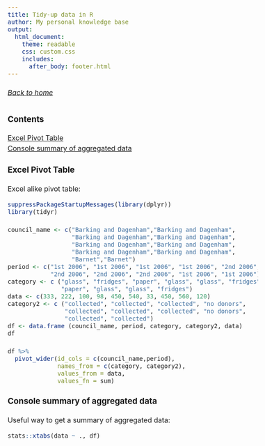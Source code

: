 ```yaml
---
title: Tidy-up data in R
author: My personal knowledge base
output: 
  html_document:
    theme: readable
    css: custom.css
    includes:
      after_body: footer.html
---
```


<style>
body{
  font-size: 16px;
  line-height: 24px;
}
.main-container {
  max-width: 1200px;
}
</style>

###### [Back to home](index.html)

### Contents
[Excel Pivot Table](#excel-pivot-table)  
[Console summary of aggregated data](#console-summary)

### Excel Pivot Table {#excel-pivot-table}
Excel alike pivot table:

```r
suppressPackageStartupMessages(library(dplyr))
library(tidyr)

council_name <- c("Barking and Dagenham","Barking and Dagenham",
                  "Barking and Dagenham","Barking and Dagenham",
                  "Barking and Dagenham","Barking and Dagenham",
                  "Barking and Dagenham","Barking and Dagenham",
                  "Barnet","Barnet")
period <- c("1st 2006", "1st 2006", "1st 2006", "1st 2006", "2nd 2006", 
            "2nd 2006", "2nd 2006", "2nd 2006", "1st 2006", "1st 2006") 
category <- c ("glass", "fridges", "paper", "glass", "glass", "fridges", 
               "paper", "glass", "glass", "fridges")
data <- c(333, 222, 100, 98, 450, 540, 33, 450, 560, 120)
category2 <- c ("collected", "collected", "collected", "no donors", 
                "collected", "collected", "collected", "no donors", 
                "collected", "collected")
df <- data.frame (council_name, period, category, category2, data)
df

df %>%
  pivot_wider(id_cols = c(council_name,period),
              names_from = c(category, category2),
              values_from = data,
              values_fn = sum)
```

### Console summary of aggregated data {#console-summary}

Useful way to get a summary of aggregated data:

```r
stats::xtabs(data ~ ., df)
```

